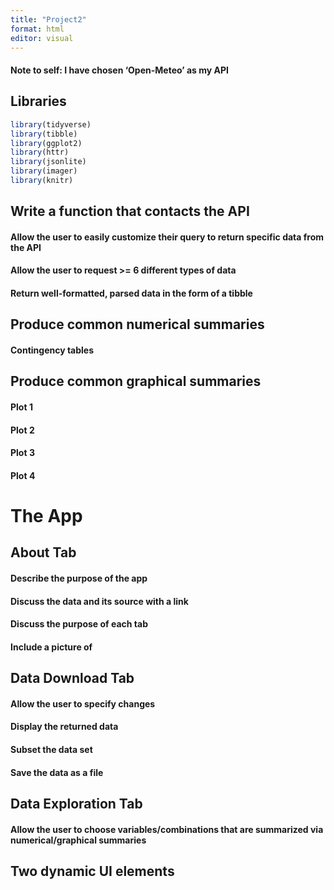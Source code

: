 ```yaml
---
title: "Project2"
format: html
editor: visual
---
```


#### Note to self: I have chosen 'Open-Meteo' as my API

## Libraries

```r
library(tidyverse)
library(tibble)
library(ggplot2)
library(httr)
library(jsonlite)
library(imager)
library(knitr)
```

## Write a function that contacts the API

#### Allow the user to easily customize their query to return specific data from the API


#### Allow the user to request >= 6 different types of data


#### Return well-formatted, parsed data in the form of a tibble


## Produce common numerical summaries

#### Contingency tables


## Produce common graphical summaries

#### Plot 1


#### Plot 2


#### Plot 3


#### Plot 4


# The App

## About Tab

#### Describe the purpose of the app


#### Discuss the data and its source with a link


#### Discuss the purpose of each tab


#### Include a picture of


## Data Download Tab

#### Allow the user to specify changes


#### Display the returned data


#### Subset the data set


#### Save the data as a file


## Data Exploration Tab

#### Allow the user to choose variables/combinations that are summarized via numerical/graphical summaries


## Two dynamic UI elements

